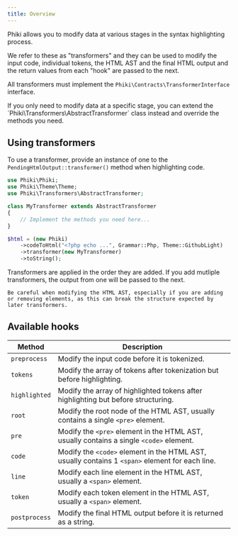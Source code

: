 ```yaml
---
title: Overview
---
```


Phiki allows you to modify data at various stages in the syntax highlighting process.

We refer to these as "transformers" and they can be used to modify the input code, individual tokens, the HTML AST and the final HTML output and the return values from each "hook" are passed to the next.

All transformers must implement the `Phiki\Contracts\TransformerInterface` interface.

<Tip>
If you only need to modify data at a specific stage, you can extend the `Phiki\Transformers\AbstractTransformer` class instead and override the methods you need.
</Tip>

## Using transformers

To use a transformer, provide an instance of one to the `PendingHtmlOutput::transformer()` method when highlighting code.

```php
use Phiki\Phiki;
use Phiki\Theme\Theme;
use Phiki\Transformers\AbstractTransformer;

class MyTransformer extends AbstractTransformer
{
    // Implement the methods you need here...
}

$html = (new Phiki)
    ->codeToHtml("<?php echo ...", Grammar::Php, Theme::GithubLight)
    ->transformer(new MyTransformer)
    ->toString();
```

<Warning>
    Transformers are applied in the order they are added. If you add mutliple transformers, the output from one will be passed to the next.

    Be careful when modifying the HTML AST, especially if you are adding or removing elements, as this can break the structure expected by later transformers.
</Warning>

## Available hooks

| Method | Description |
| --- | --- |
| `preprocess` | Modify the input code before it is tokenized. |
| `tokens` | Modify the array of tokens after tokenization but before highlighting. |
| `highlighted` | Modify the array of highlighted tokens after highlighting but before structuring. |
| `root` | Modify the root node of the HTML AST, usually contains a single `<pre>` element. |
| `pre` | Modify the `<pre>` element in the HTML AST, usually contains a single `<code>` element. |
| `code` | Modify the `<code>` element in the HTML AST, usually contains 1 `<span>` element for each line. |
| `line` | Modify each line element in the HTML AST, usually a `<span>` element. |
| `token` | Modify each token element in the HTML AST, usually a `<span>` element. |
| `postprocess` | Modify the final HTML output before it is returned as a string. |

